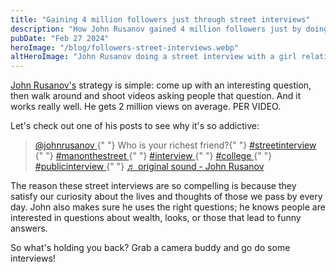 ```yaml
---
title: "Gaining 4 million followers just through street interviews"
description: "How John Rusanov gained 4 million followers just by doing man-on-the-street interviews."
pubDate: "Feb 27 2024"
heroImage: "/blog/followers-street-interviews.webp"
altHeroImage: "John Rusanov doing a street interview with a girl relating to outfits."
---
```


[John Rusanov's](https://www.tiktok.com/@johnrusanov) strategy is simple: come up with an
interesting question, then walk around and shoot videos asking people that question.
And it works really well. He gets 2 million views on average. PER VIDEO.

Let's check out one of his posts to see why it's so addictive:

<div>
  <blockquote
    class="tiktok-embed"
    cite="https://www.tiktok.com/@johnrusanov/video/7296605511015992622"
    data-video-id="7296605511015992622"
    style="max-width: 605px;min-width: 325px;"
  >
    <section>
      <a
        target="_blank"
        title="@johnrusanov"
        href="https://www.tiktok.com/@johnrusanov?refer=embed"
      >
        @johnrusanov
      </a>{" "}
      Who is your richest friend?{" "}
      <a
        title="streetinterview"
        target="_blank"
        href="https://www.tiktok.com/tag/streetinterview?refer=embed"
      >
        #streetinterview
      </a>{" "}
      <a
        title="manonthestreet"
        target="_blank"
        href="https://www.tiktok.com/tag/manonthestreet?refer=embed"
      >
        #manonthestreet
      </a>{" "}
      <a
        title="interview"
        target="_blank"
        href="https://www.tiktok.com/tag/interview?refer=embed"
      >
        #interview
      </a>{" "}
      <a
        title="college"
        target="_blank"
        href="https://www.tiktok.com/tag/college?refer=embed"
      >
        #college
      </a>{" "}
      <a
        title="publicinterview"
        target="_blank"
        href="https://www.tiktok.com/tag/publicinterview?refer=embed"
      >
        #publicinterview
      </a>{" "}
      <a
        target="_blank"
        title="♬ original sound - John Rusanov"
        href="https://www.tiktok.com/music/original-sound-7296605561481677611?refer=embed"
      >
        ♬ original sound - John Rusanov
      </a>
    </section>
  </blockquote>
  <script async src="https://www.tiktok.com/embed.js"></script>
</div>

The reason these street interviews are so compelling is because they satisfy our curiosity
about the lives and thoughts of those we pass by every day. John also makes sure he
uses the right questions; he knows people are interested in questions about wealth, looks, or
those that lead to funny answers.

So what's holding you back? Grab a camera buddy and go do some interviews!
